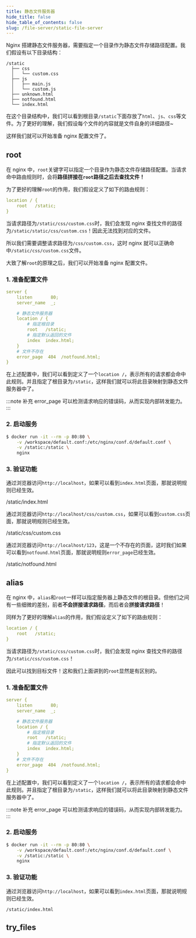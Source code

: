 ```yaml
---
title: 静态文件服务器
hide_title: false
hide_table_of_contents: false
slug: /file-server/static-file-server
---
```



<!--package-->

Nginx 搭建静态文件服务器，需要指定一个目录作为静态文件存储路径配置。我们假设有以下目录结构：

```text
/static
  ├── css
  │   └── custom.css
  ├── js
  │   ├── main.js
  │   └── custom.js
  ├── unknown.html
  ├── notfound.html
  └── index.html
```

在这个目录结构中，我们可以看到根目录`/static`下面存放了`html`、`js`、`css`等文件。为了更好的理解，我们假设每个文件的内容就是文件自身的详细路径~

这样我们就可以开始准备 nginx 配置文件了。

## root

在 nginx 中，`root`关键字可以指定一个目录作为静态文件存储路径配置。当请求命中路由规则时，会将**路径拼接在`root`路径之后去查找文件！**

为了更好的理解`root`的作用，我们假设定义了如下的路由规则：

```yaml
location / {
    root   /static;
}
```

当请求路径为`/static/css/custom.css`时，我们会发现 nginx 查找文件的路径为`/static/static/css/custom.css`！因此无法找到对应的文件。

所以我们需要调整请求路径为`/css/custom.css`，这时 nginx 就可以正确命中`/static/css/custom.css`文件。

大致了解`root`的原理之后，我们可以开始准备 nginx 配置文件。

### 1. 准备配置文件

```yaml title="/workspace/default.conf"
server {
    listen       80;
    server_name  _;

    # 静态文件服务器
    location / {
        # 指定根目录
        root   /static;
        # 指定默认返回的文件
        index  index.html;
    }
    # 文件不存在
    error_page  404  /notfound.html;
}
```

在上述配置中，我们可以看到定义了一个`location /`，表示所有的请求都会命中此规则。并且指定了根目录为`/static`，这样我们就可以将此目录映射到静态文件服务器中了。

:::note 补充
error_page 可以检测请求响应的错误码，从而实现内部转发能力。
:::

### 2. 启动服务

```bash
$ docker run -it --rm -p 80:80 \
    -v /workspace/default.conf:/etc/nginx/conf.d/default.conf \
    -v /static:/static \
    nginx
```

### 3. 验证功能

通过浏览器访问`http://localhost`，如果可以看到`index.html`页面，那就说明规则已经生效。

<BrowserWindow url="http://localhost/">

/static/index.html

</BrowserWindow>

通过浏览器访问`http://localhost/css/custom.css`，如果可以看到`custom.css`页面，那就说明规则已经生效。

<BrowserWindow url="http://localhost/css/custom.css">

/static/css/custom.css

</BrowserWindow>

通过浏览器访问`http://localhost/123`，这是一个不存在的页面，这时我们如果可以看到`notfound.html`页面，那就说明规则`error_page`已经生效。

<BrowserWindow url="http://localhost/123">

/static/notfound.html

</BrowserWindow>


## alias

在 nginx 中，`alias`和`root`一样可以指定服务器上静态文件的根目录。但他们之间有一些细微的差别，前者**不会拼接请求路径**，而后者会**拼接请求路径**！

同样为了更好的理解`alias`的作用，我们假设定义了如下的路由规则：

```yaml
location / {
    root   /static;
}
```

当请求路径为`/static/css/custom.css`时，我们会发现 nginx 查找文件的路径为`/static/css/custom.css`！

因此可以找到目标文件！这和我们上面讲到的`root`显然是有区别的。

### 1. 准备配置文件

```yaml title="/workspace/default.conf"
server {
    listen       80;
    server_name  _;

    # 静态文件服务器
    location / {
        # 指定根目录
        root   /static;
        # 指定默认返回的文件
        index  index.html;
    }
    # 文件不存在
    error_page  404  /notfound.html;
}
```

在上述配置中，我们可以看到定义了一个`location /`，表示所有的请求都会命中此规则。并且指定了根目录为`/static`，这样我们就可以将此目录映射到静态文件服务器中了。

:::note 补充
error_page 可以检测请求响应的错误码，从而实现内部转发能力。
:::

### 2. 启动服务

```bash
$ docker run -it --rm -p 80:80 \
    -v /workspace/default.conf:/etc/nginx/conf.d/default.conf \
    -v /static:/static \
    nginx
```

### 3. 验证功能

通过浏览器访问`http://localhost`，如果可以看到`index.html`页面，那就说明规则已经生效。

<BrowserWindow url="http://localhost/">

    /static/index.html

</BrowserWindow>


## try_files

